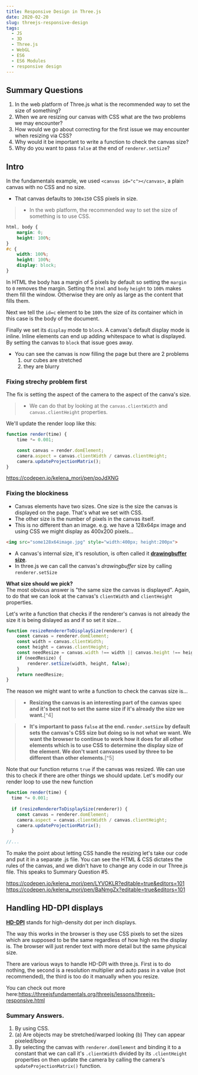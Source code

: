```yaml
---
title: Responsive Design in Three.js
date: 2020-02-20
slug: threejs-responsive-design
tags:
  - JS
  - 3D
  - Three.js
  - WebGL
  - ES6
  - ES6 Modules
  - responsive design
---
```


## Summary Questions
1. In the web platform of Three.js what is the recommended way to set the size of something?
1. When we are resizing our canvas with CSS what are the two problems we may encounter?
1. How would we go about correcting for the first issue we may encounter when resizing via CSS?
4. Why would it be important to write a function to check the canvas size?
5. Why do you want to pass `false` at the end of `renderer.setSize`?


## Intro
In the fundamentals example, we used `<canvas id="c"></canvas>`, a plain canvas with no CSS and no size.
- That canvas defaults to `300x150` CSS pixels in size.

>* In the web platform, the recommended way to set the size of something is to use CSS.
```css 
html, body {
    margin: 0;
    height: 100%;
}
#c {
    width: 100%;
    height: 100%;
    display: block;
}
```
In HTML the body has a margin of 5 pixels by default so setting the `margin` to `0` removes the margin. Setting the `html` and `body` `height` to `100%` makes them fill the window. Otherwise they are only as large as the content that fills them.

Next we tell the `id=c` element to be `100%` the size of its container which in this case is the body of the document.

Finally we set its `display` mode to `block`. A canvas's default display mode is inline. Inline elements can end up adding whitespace to what is displayed. By setting the canvas to `block` that issue goes away.

- You can see the canvas is now filling the page but there are 2 problems
    1. our cubes are stretched
    2. they are blurry

### Fixing strechy problem first
The fix is setting the aspect of the camera to the aspect of the canva's size. 
>* We can do that by looking at the `canvas.clientWidth` and `canvas.clientHeight` properties.

We'll update the render loop like this:
```js
function render(time) {
    time *= 0.001;

    const canvas = render.domElement;
    camera.aspect = canvas.clientWidth / canvas.clientHeight;
    camera.updateProjectionMatrix();
}
```
https://codepen.io/kelena_mori/pen/poJdXNG

### Fixing the blockiness
- Canvas elements have two sizes. One size is the size the canvas is displayed on the page. That's what we set with CSS.
- The other size is the number of pixels in the canvas itself.
- This is no different than an image. e.g. we have a 128x64px image and using CSS we might display as 400x200 pixels...
```html
<img src="some128x64image.jpg" style="width:400px; height:200px">
```
- A canvas's internal size, it's resolution, is often called it [**drawingbuffer size**]().
- In three.js we can call the canvas's *drawingbuffer* size by calling `renderer.setSize`

**What size should we pick?**    
The most obvious answer is "the same size the canvas is displayed". Again, to do that we can look at the canvas's `clientWidth` and `clientHeight` properties.

Let's write a function that checks if the renderer's canvas is not already the size it is being dislayed as and if so set it size...
```js
function resizeRendererToDisplaySize(renderer) {
    const canvas = renderer.domElement;
    const width = canvas.clientWidth;
    const height = canvas.clientHeight;
    const needResize = canvas.width !== width || canvas.height !== height;
    if (needResize) {
        renderer.setSize(width, height, false);
    }
    return needResize;
}
```
The reason we might want to write a function to check the canvas size is...  
>* **Resizing the canvas is an interesting part of the canvas spec and it's best not to set the same size if it's already the size we want.**[^4]

>* **It's important to pass `false` at the end. `render.setSize` by default sets the canvas's CSS size but doing so is not what we want. We want the browser to continue to work how it does for all other elements which is to use CSS to determine the display size of the element. We don't want canvases used by three to be different than other elements.**[^5]

Note that our function returns `true` if the canvas was resized. We can use this to check if there are other things we should update. Let's modify our render loop to use the new function

```js
function render(time) {
  time *= 0.001;
 
  if (resizeRendererToDisplaySize(renderer)) {
    const canvas = renderer.domElement;
    camera.aspect = canvas.clientWidth / canvas.clientHeight;
    camera.updateProjectionMatrix();
  }
 
//...
```
To make the point about letting CSS handle the resizing let's take our code and put it in a separate .js file. You can see the HTML & CSS dictates the rules of the canvas, and we didn't have to change any code in our Three.js file. This speaks to Summary Question #5.

https://codepen.io/kelena_mori/pen/LYVOKLR?editable=true&editors=101
https://codepen.io/kelena_mori/pen/BaNmgZx?editable=true&editors=101


## Handling HD-DPI displays
[**HD-DPI**]() stands for high-density dot per inch displays.

The way this works in the browser is they use CSS pixels to set the sizes which are supposed to be the same regardless of how high res the display is. The browser will just render text with more detail but the same physical size.

There are various ways to handle HD-DPI with three.js. 
First is to do nothing, the second is a resolution multiplier and auto pass in a value (not recommended), the third is too do it manually when you resize.

You can check out more here:https://threejsfundamentals.org/threejs/lessons/threejs-responsive.html

### Summary Answers.
1. By using CSS.
1. (a) Are objects may be stretched/warped looking (b) They can appear pixeled/boxy
1. By selecting the canvas with `renderer.domElement` and binding it to a constant that we can call it's `.clientWidth` divided by its `.clientHeight` properties on then update the camera by calling the camera's `updateProjectionMatrix()` function.
